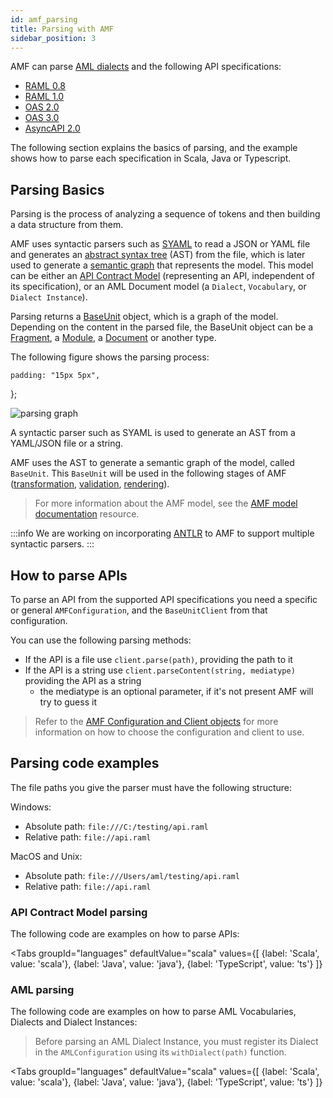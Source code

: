 ```yaml
---
id: amf_parsing
title: Parsing with AMF
sidebar_position: 3
---
```


AMF can parse [AML dialects](https://aml-org.github.io/aml-spec/dialects) and the following API specifications:

- [RAML 0.8](https://github.com/raml-org/raml-spec/blob/master/versions/raml-08/raml-08.md)
- [RAML 1.0](https://github.com/raml-org/raml-spec/blob/master/versions/raml-10/raml-10.md)
- [OAS 2.0](https://github.com/OAI/OpenAPI-Specification/blob/master/versions/2.0.md)
- [OAS 3.0](https://github.com/OAI/OpenAPI-Specification/blob/master/versions/3.0.3.md)
- [AsyncAPI 2.0](https://github.com/asyncapi/asyncapi/blob/master/versions/2.0.0/asyncapi.md)

The following section explains the basics of parsing, and the example shows how to parse each specification in Scala, Java or Typescript.


## Parsing Basics
Parsing is the process of analyzing a sequence of tokens and then building a data structure from them.

AMF uses syntactic parsers such as [SYAML](https://github.com/aml-org/syaml) to read a JSON or YAML file and generates
an [abstract syntax tree](https://en.wikipedia.org/wiki/Abstract_syntax_tree) (AST) from the file,
which is later used to generate a [semantic graph](https://en.wikipedia.org/wiki/Abstract_semantic_graph) that represents the model.
This model can be either an [API Contract Model](amf_model) (representing an API, independent of its specification),
or an AML Document model (a `Dialect`, `Vocabulary`, or `Dialect Instance`).

Parsing returns a [BaseUnit](https://github.com/aml-org/amf/blob/develop/documentation/model.md#baseunit) object, which is a graph of the model.
Depending on the content in the parsed file, the BaseUnit object can be a [Fragment](https://github.com/aml-org/amf/blob/develop/documentation/model.md#fragment),
a [Module](https://github.com/aml-org/amf/blob/develop/documentation/model.md#module),
a [Document](https://github.com/aml-org/amf/blob/develop/documentation/model.md#document) or another type.

The following figure shows the parsing process:

    padding: "15px 5px",
};

<div className="container">
<div className='row'>
<div style={myStyle} className='col col--6'>

![parsing graph](../../assets/images/amf/parsing-graph.png)

</div>
<div style={myStyle} className='col col--6'>

A syntactic parser such as SYAML is used to generate an AST from a YAML/JSON file or a string.

AMF uses the AST to generate a semantic graph of the model, called `BaseUnit`.
This `BaseUnit` will be used in the following stages of AMF
([transformation](amf_transformation), [validation](amf_validation), [rendering](amf_rendering)).

> For more information about the AMF model, see the [AMF model documentation](amf_model) resource.

</div>
</div>
</div>

:::info
We are working on incorporating [ANTLR](https://www.antlr.org/) to AMF to support multiple syntactic parsers.
:::


## How to parse APIs
To parse an API from the supported API specifications you need a specific or general `AMFConfiguration`,
and the `BaseUnitClient` from that configuration.

You can use the following parsing methods:
- If the API is a file use `client.parse(path)`, providing the path to it
- If the API is a string use `client.parseContent(string, mediatype)` providing the API as a string
    - the mediatype is an optional parameter, if it's not present AMF will try to guess it

> Refer to the [AMF Configuration and Client objects](amf_configuration)
for more information on how to choose the configuration and client to use.

## Parsing code examples
The file paths you give the parser must have the following structure:

Windows:
- Absolute path: `file:///C:/testing/api.raml`
- Relative path: `file://api.raml`

MacOS and Unix:
- Absolute path: `file:///Users/aml/testing/api.raml`
- Relative path: `file://api.raml`

### API Contract Model parsing
The following code are examples on how to parse APIs:


<Tabs
    groupId="languages"
    defaultValue="scala"
    values={[
        {label: 'Scala', value: 'scala'},
        {label: 'Java', value: 'java'},
        {label: 'TypeScript', value: 'ts'}
    ]}
>

<TabItem value="scala">
    <CodeGetter
        language='scala'
        example='ParsingTest.scala'
    />
</TabItem>
<TabItem value="java">
    <CodeGetter
        language='java'
        example='ParsingTest.java'
    />
</TabItem>
<TabItem value="ts">
    <CodeGetter
        language='ts'
        example='parsing.spec.ts'
    />
</TabItem>
</Tabs>

### AML parsing
The following code are examples on how to parse AML Vocabularies, Dialects and Dialect Instances:


>Before parsing an AML Dialect Instance, you must register its Dialect in the `AMLConfiguration` using its `withDialect(path)` function.

<Tabs
    groupId="languages"
    defaultValue="scala"
    values={[
        {label: 'Scala', value: 'scala'},
        {label: 'Java', value: 'java'},
        {label: 'TypeScript', value: 'ts'}
    ]}
>

<TabItem value="scala">
    <CodeGetter
        language='scala'
        example='AMLTest.scala'
    />
</TabItem>
<TabItem value="java">
    <CodeGetter
        language='java'
        example='AMLTest.java'
    />
</TabItem>
<TabItem value="ts">
    <CodeGetter
        language='ts'
        example='aml.spec.ts'
    />
</TabItem>
</Tabs>
